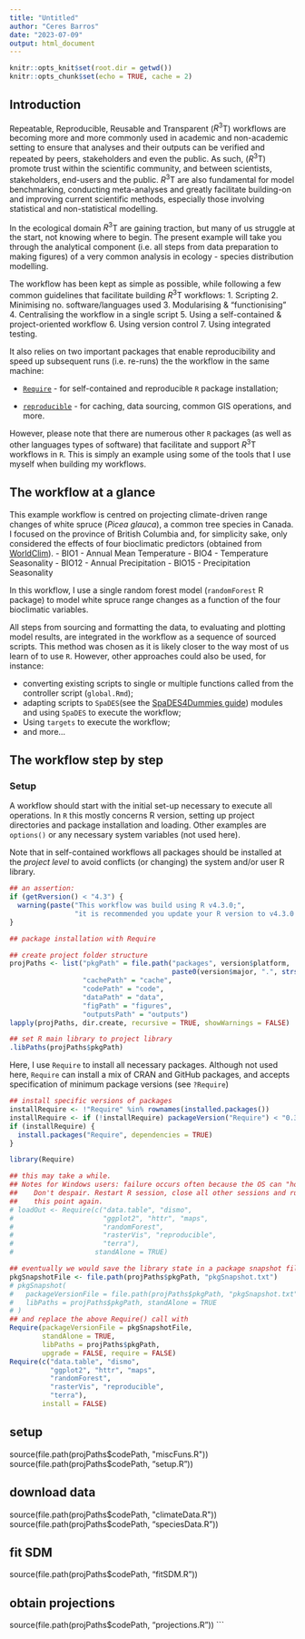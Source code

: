 ```yaml
---
title: "Untitled"
author: "Ceres Barros"
date: "2023-07-09"
output: html_document
---
```


```r
knitr::opts_knit$set(root.dir = getwd())
knitr::opts_chunk$set(echo = TRUE, cache = 2)
```

## Introduction

Repeatable, Reproducible, Reusable and Transparent ($R^3$T) workflows are becoming
more and more commonly used in academic and non-academic setting to ensure that 
analyses and their outputs can be verified and repeated by peers, stakeholders and
even the public. As such, ($R^3$T) promote trust within the scientific community, and
between scientists, stakeholders, end-users and the public. $R^3$T are also fundamental
for model benchmarking, conducting meta-analyses and greatly facilitate building-on and 
improving current scientific methods, especially those involving statistical and non-statistical
modelling. 

In the ecological domain $R^3$T are gaining traction, but many of us struggle 
at the start, not knowing where to begin. The present example will take you through
the analytical component (i.e. all steps from data preparation to making figures) 
of a very common analysis in ecology - species distribution modelling. 

The workflow has been kept as simple as possible, while following a few common guidelines
that facilitate building $R^3$T workflows:
1. Scripting
2. Minimising no. software/languages used
3. Modularising & "functionising"
4. Centralising the workflow in a single script
5. Using a self-contained & project-oriented workflow
6. Using version control
7. Using integrated testing.

It also relies on two important packages that enable reproducibility and speed up
subsequent runs (i.e. re-runs) the the workflow in the same machine:

- [`Require`](https://require.predictiveecology.org/) - for self-contained and 
reproducible `R` package installation;

- [`reproducible`](https://reproducible.predictiveecology.org/) - for caching,
data sourcing, common GIS operations, and more.

However, please note that there are numerous other `R` packages (as well as other
languages types of software) that facilitate and support $R^3$T workflows in `R`.
This is simply an example using some of the tools that I use myself when building
my workflows.

## The workflow at a glance

This example workflow is centred on projecting climate-driven range changes of white
spruce (*Picea glauca*), a common tree species in Canada. I focused on the province of
British Columbia and, for simplicity sake, only considered the effects of four bioclimatic 
predictors (obtained from [WorldClim](https://www.worldclim.org/data/bioclim.html)).
- BIO1 - Annual Mean Temperature
- BIO4 - Temperature Seasonality
- BIO12 - Annual Precipitation
- BIO15 - Precipitation Seasonality

In this workflow, I use a single random forest model (`randomForest` R package) to 
model white spruce range changes as a function of the four bioclimatic variables.

All steps from sourcing and formatting the data, to evaluating and plotting model
results, are integrated in the workflow as a sequence of sourced scripts. This method
was chosen as it is likely closer to the way most of us learn of to use `R`. However,
other approaches could also be used, for instance:

- converting existing scripts to single or multiple functions called from the
controller script (`global.Rmd`);
- adapting scripts to `SpaDES`(see the [SpaDES4Dummies guide](https://ceresbarros.github.io/SpaDES4Dummies/index.html)) modules and using `SpaDES` to execute the workflow;
- Using `targets` to execute the workflow;
- and more...

## The workflow step by step

### Setup

A workflow should start with the initial set-up necessary to execute all operations.
In `R` this mostly concerns R version, setting up project directories and 
package installation and loading. Other examples are `options()` or any
necessary system variables (not used here).

Note that in self-contained workflows all packages should be installed at the 
*project level* to avoid conflicts (or changing) the system and/or user R library.

```r
## an assertion:
if (getRversion() < "4.3") {
  warning(paste("This workflow was build using R v4.3.0;",
                "it is recommended you update your R version to v4.3.0 or above"))
}
```


```r
## package installation with Require

## create project folder structure
projPaths <- list("pkgPath" = file.path("packages", version$platform,
                                        paste0(version$major, ".", strsplit(version$minor, "[.]")[[1]][1])),
                  "cachePath" = "cache",
                  "codePath" = "code",
                  "dataPath" = "data",
                  "figPath" = "figures",
                  "outputsPath" = "outputs")
lapply(projPaths, dir.create, recursive = TRUE, showWarnings = FALSE)

## set R main library to project library
.libPaths(projPaths$pkgPath)
```


Here, I use `Require` to install all necessary packages. Although not used here,
`Require` can install a mix of CRAN and GitHub packages, and accepts specification 
of minimum package versions (see `?Require`)

```r
## install specific versions of packages
installRequire <- !"Require" %in% rownames(installed.packages())
installRequire <- if (!installRequire) packageVersion("Require") < "0.3.0" else installRequire
if (installRequire) {
  install.packages("Require", dependencies = TRUE)
}

library(Require)

## this may take a while.
## Notes for Windows users: failure occurs often because the OS can "hold" on to folders.
##    Don't despair. Restart R session, close all other sessions and run the script up to
##    this point again.
# loadOut <- Require(c("data.table", "dismo",
#                      "ggplot2", "httr", "maps",
#                      "randomForest",
#                      "rasterVis", "reproducible", 
#                      "terra"),
#                    standAlone = TRUE)

## eventually we would save the library state in a package snapshot file
pkgSnapshotFile <- file.path(projPaths$pkgPath, "pkgSnapshot.txt")
# pkgSnapshot(
#   packageVersionFile = file.path(projPaths$pkgPath, "pkgSnapshot.txt"),
#   libPaths = projPaths$pkgPath, standAlone = TRUE
# )
## and replace the above Require() call with
Require(packageVersionFile = pkgSnapshotFile, 
        standAlone = TRUE,
        libPaths = projPaths$pkgPath,
        upgrade = FALSE, require = FALSE)
Require(c("data.table", "dismo",
          "ggplot2", "httr", "maps",
          "randomForest",
          "rasterVis", "reproducible",
          "terra"),
        install = FALSE)
```

## setup
source(file.path(projPaths$codePath, "miscFuns.R"))
source(file.path(projPaths$codePath, "setup.R"))

## download data
source(file.path(projPaths$codePath, "climateData.R"))
source(file.path(projPaths$codePath, "speciesData.R"))

## fit SDM
source(file.path(projPaths$codePath, "fitSDM.R"))

## obtain projections
source(file.path(projPaths$codePath, "projections.R"))
```
